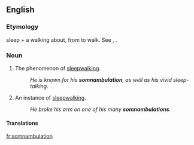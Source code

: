 ==English==

===Etymology===
{{etyl|la}} {{term|somnus}} sleep + {{term|ambulatio}} a walking about, from {{term|ambulare}} to walk. See {{term|somnolent}}, {{term|amble}}.

===Noun===
{{en-noun|-}}

# The phenomenon of [[sleepwalking]].
#: ''He is known for his '''somnambulation''', as well as his vivid sleep-talking.''
# An instance of [[sleepwalking]].
#: ''He broke his arm on one of his many '''somnambulations'''.''

====Translations====
{{trans-see|sleepwalking}}

[[fr:somnambulation]]